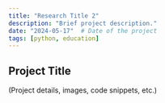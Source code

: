 ```yaml
---
title: "Research Title 2"
description: "Brief project description."
date: "2024-05-17"  # Date of the project
tags: [python, education] 
---
```


## Project Title

(Project details, images, code snippets, etc.)
